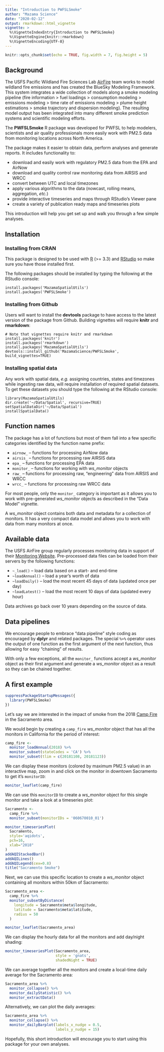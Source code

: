 ```yaml
---
title: "Introduction to PWFSLSmoke"
author: "Mazama Science"
date: "2020-02-12"
output: rmarkdown::html_vignette
vignette: >
  %\VignetteIndexEntry{Introduction to PWFSLSmoke}
  %\VignetteEngine{knitr::rmarkdown}
  %\VignetteEncoding{UTF-8}
---
```


```r
knitr::opts_chunk$set(echo = TRUE, fig.width = 7, fig.height = 5)
```

## Background

The USFS Pacific Wildland Fire Sciences Lab [AirFire](https://www.airfire.org) 
team works to model wildland fire emissions and has created the BlueSky Modeling 
Framework. This system  integrates a wide collection of models along a smoke 
modeling pipeline (fire  information > fuel loadings > consumption modeling > 
emissions modeling > time rate of emissions modeling > plume height estimations > 
smoke trajectory and dispersion  modeling). The resulting model output has 
been integrated into many different smoke  prediction systems and scientific 
modeling efforts.

The **PWFSLSmoke** R package was developed for PWFSL to help modelers,
scientists and air quality professionals more easily work with PM2.5 data from 
monitoring locations across North America.

The package makes it easier to obtain data, perform analyses and generate 
reports. It includes functionality to:

 * download and easily work with regulatory PM2.5 data from the EPA and AirNow
 * download and quality control raw monitoring data from AIRSIS and WRCC
 * convert between UTC and local timezones
 * apply various algorithms to the data 
 (nowcast, rolling means, aggregation, _etc._)
 * provide interactive timeseries and maps through RStudio’s Viewer pane
 * create a variety of publication ready maps and timeseries plots

This introduction will help you get set up and walk you through a few simple
analyses.

## Installation

### Installing from CRAN

This package is designed to be used with [R](https://cran.r-project.org) 
(>= 3.3) and [RStudio](https://www.rstudio.com) so make sure you have those 
installed first.

The following packages should be installed by typing the following at the 
RStudio console:

```
install.packages('MazamaSpatialUtils')
install.packages('PWFSLSmoke')
```

### Installing from Github

Users will want to install the **devtools** package to have access to the latest 
version of the package from Github. Building vignettes will require **knitr**
and **rmarkdown**:

```
# Note that vignettes require knitr and rmarkdown
install.packages('knitr')
install.packages('rmarkdown')
install.packages('MazamaSpatialUtils')
devtools::install_github('MazamaScience/PWFSLSmoke', build_vignettes=TRUE)
```

### Installing spatial data

Any work with spatial data, *e.g.* assigning countries, states and timezones 
while ingesting raw data, will require installation of required spatial 
datasets. To get these datasets  you should type the following at the RStudio 
console:

```
library(MazamaSpatialUtils)
dir.create('~/Data/Spatial', recursive=TRUE)
setSpatialDataDir('~/Data/Spatial')
installSpatialData()
```

## Function names

The package has a lot of functions but most of them fall into a few specific
categories identified by the function name prefix:

* `airnow_` -- functions for processing AirNow data
* `airsis_` -- functions for processing raw AIRSIS data
* `epa_` -- functions for processing EPA data
* `monitor_` -- functions for working with *ws_monitor* objects
* `raw_` -- functions for processing raw, "engineering" data from AIRSIS and
WRCC
* `wrcc_` -- functions for processing raw WRCC data

For most people, only the `monitor_` category is important as it allows you to
work with pre-generated *ws_monitor* objects as described in the "Data Model"
vignette.

A *ws_monitor* object contains both data and metadata for a collection of 
monitors. It has a very compact data model and allows you to work
with data from many monitors at once.

## Available data

The USFS AirFire group regularly processes monitoring data in support of their
[Monitoring Website](https://tools.airfire.org/monitoring/v4#!/?category=PM2.5_nowcast&centerlat=42&centerlon=-95&zoom=4https://tools.airfire.org/monitoring/v4). 
Pre-processed data files can be loaded from their servers by the following functions:

* `~_load()` -- load data based on a start- and end-time
* `~loadAnnual()` -- load a year's worth of data
* `~loadDaily()` -- load the most recent 45 days of data (updated once per day)
* `~loadLatest()` -- load the most recent 10 days of data (updated every hour)

Data archives go back over 10 years depending on the source of data.

## Data pipelines

We encourage people to embrace "data pipeline" style coding as encouraged by
**dplyr** and related packages. The special `%>%` operator uses the output
of one function as the first argument of the next function, thus allowing for 
easy "chaining" of results.

With only a few exceptions, all the `monitor_` functions accept a *ws_monitor* 
object as their first argument and generate a *ws_monitor* object as a result so 
they can be chained together.

## A first example

```r
suppressPackageStartupMessages({
  library(PWFSLSmoke)
})
```

Let's say we are interested in the impact of smoke from the 2018 
[Camp Fire](https://en.wikipedia.org/wiki/Camp_Fire_(2018)) in the Sacramento
area.

We would begin by creating a `camp_fire` *ws_monitor* object that has all the
monitors in California for the period of interest:

```r
camp_fire <-
  monitor_loadAnnual(2018) %>%
  monitor_subset(stateCodes = 'CA') %>%
  monitor_subset(tlim = c(20181108, 20181123))
```

We can display these monitors (colored by maximum PM2.5 value) in an interactive
map, zoom in and click on the monitor in downtown Sacramento to get it's 
`monitorID`:

```r
monitor_leaflet(camp_fire)
```

We can use this `monitorID` to create a *ws_monitor* object for this single 
monitor and take a look at a timeseries plot:

```r
Sacramento <-
  camp_fire %>%
  monitor_subset(monitorIDs = '060670010_01')

monitor_timeseriesPlot(
  Sacramento,
  style='aqidots',
  pch=16,
  xlab="2018"
)
addAQIStackedBar()
addAQILines()
addAQILegend(cex=0.8)
title("Sacramento Smoke")
```

Next, we can use this specific location to create a *ws_monitor* object
containing all monitors within 50km of Sacramento:

```r
Sacramento_area <-
  camp_fire %>%
  monitor_subsetByDistance(
    longitude = Sacramento$meta$longitude,
    latitude = Sacramento$meta$latitude,
    radius = 50
  )

monitor_leaflet(Sacramento_area)
```

We can display the hourly data for all the monitors and add day/night shading:

```r
monitor_timeseriesPlot(Sacramento_area, 
                       style = 'gnats',
                       shadedNight = TRUE)
```

We can average together all the monitors and create a local-time daily average
for the Sacramento area:

```r
Sacramento_area %>%
  monitor_collapse() %>%
  monitor_dailyStatistic() %>%
  monitor_extractData()
```

Alternatively, we can plot the daily averages:

```r
Sacramento_area %>%
  monitor_collapse() %>%
  monitor_dailyBarplot(labels_x_nudge = 0.5,
                       labels_y_nudge = 15)
```

Hopefully, this short introduction will encourage you to start using this 
package for your own analyses.


